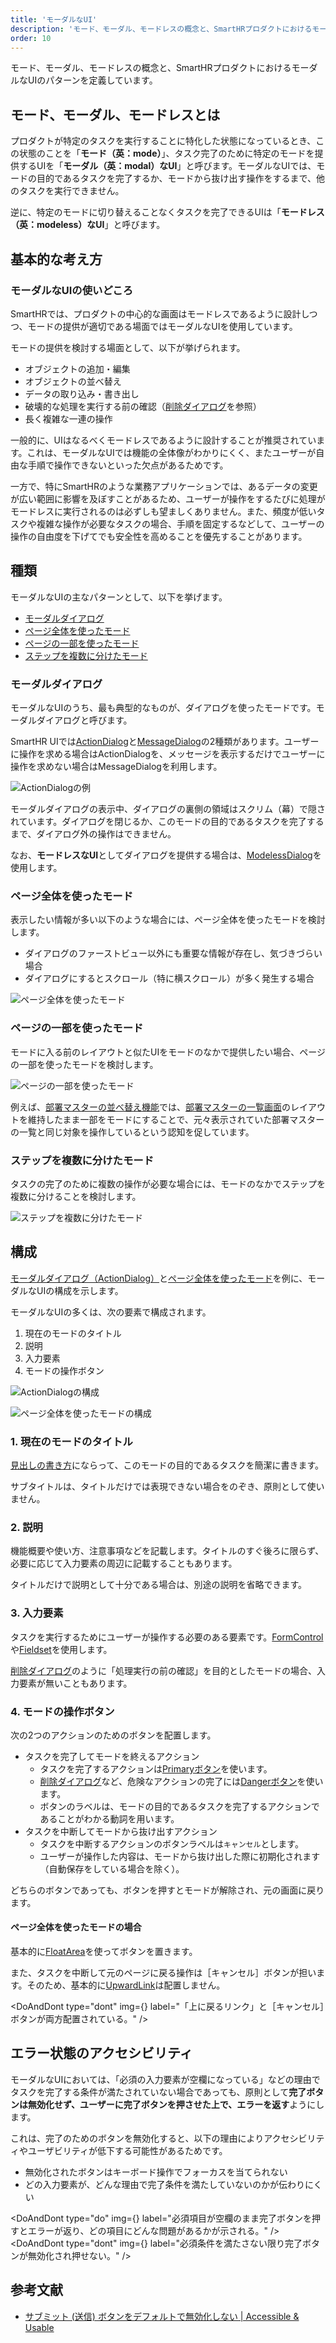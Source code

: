 ```yaml
---
title: 'モーダルなUI'
description: 'モード、モーダル、モードレスの概念と、SmartHRプロダクトにおけるモーダルなUIのパターンを定義しています。'
order: 10
---
```



モード、モーダル、モードレスの概念と、SmartHRプロダクトにおけるモーダルなUIのパターンを定義しています。

## モード、モーダル、モードレスとは

プロダクトが特定のタスクを実行することに特化した状態になっているとき、この状態のことを「**モード（英：mode）**」、タスク完了のために特定のモードを提供するUIを「**モーダル（英：modal）なUI**」と呼びます。モーダルなUIでは、モードの目的であるタスクを完了するか、モードから抜け出す操作をするまで、他のタスクを実行できません。

逆に、特定のモードに切り替えることなくタスクを完了できるUIは「**モードレス（英：modeless）なUI**」と呼びます。

## 基本的な考え方

### モーダルなUIの使いどころ

SmartHRでは、プロダクトの中心的な画面はモードレスであるように設計しつつ、モードの提供が適切である場面ではモーダルなUIを使用しています。

モードの提供を検討する場面として、以下が挙げられます。

- オブジェクトの追加・編集
- オブジェクトの並べ替え
- データの取り込み・書き出し
- 破壊的な処理を実行する前の確認（[削除ダイアログ](/products/design-patterns/delete-dialog/)を参照）
- 長く複雑な一連の操作

一般的に、UIはなるべくモードレスであるように設計することが推奨されています。これは、モーダルなUIでは機能の全体像がわかりにくく、またユーザーが自由な手順で操作できないといった欠点があるためです。

一方で、特にSmartHRのような業務アプリケーションでは、あるデータの変更が広い範囲に影響を及ぼすことがあるため、ユーザーが操作をするたびに処理がモードレスに実行されるのは必ずしも望ましくありません。また、頻度が低いタスクや複雑な操作が必要なタスクの場合、手順を固定するなどして、ユーザーの操作の自由度を下げてでも安全性を高めることを優先することがあります。

## 種類

モーダルなUIの主なパターンとして、以下を挙げます。

- [モーダルダイアログ](#h3-2)
- [ページ全体を使ったモード](#h3-3)
- [ページの一部を使ったモード](#h3-4)
- [ステップを複数に分けたモード](#h3-5)

### モーダルダイアログ

モーダルなUIのうち、最も典型的なものが、ダイアログを使ったモードです。モーダルダイアログと呼びます。

SmartHR UIでは[ActionDialog](/products/components/dialog/action-dialog/)と[MessageDialog](/products/components/dialog/message-dialog/)の2種類があります。ユーザーに操作を求める場合はActionDialogを、メッセージを表示するだけでユーザーに操作を求めない場合はMessageDialogを利用します。

![ActionDialogの例](./images/modal-ui_actiondialog.png)

モーダルダイアログの表示中、ダイアログの裏側の領域はスクリム（幕）で隠されています。ダイアログを閉じるか、このモードの目的であるタスクを完了するまで、ダイアログ外の操作はできません。

なお、**モードレスなUI**としてダイアログを提供する場合は、[ModelessDialog](/products/components/dialog/modeless-dialog/)を使用します。

### ページ全体を使ったモード

表示したい情報が多い以下のような場合には、ページ全体を使ったモードを検討します。

- ダイアログのファーストビュー以外にも重要な情報が存在し、気づきづらい場合
- ダイアログにするとスクロール（特に横スクロール）が多く発生する場合

![ページ全体を使ったモード](./images/modal-ui_fullpage.png)

### ページの一部を使ったモード

モードに入る前のレイアウトと似たUIをモードのなかで提供したい場合、ページの一部を使ったモードを検討します。

![ページの一部を使ったモード](./images/modal-ui_partialpage.png)

例えば、[部署マスターの並べ替え機能](https://support.smarthr.jp/ja/help/articles/7e59f1f2-6df7-4c6c-9d84-fc7449a2a6d6/#%E9%83%A8%E7%BD%B2%E3%82%92%E4%B8%A6%E3%81%B9%E6%9B%BF%E3%81%88%E3%82%8B)では、[部署マスターの一覧画面](https://support.smarthr.jp/ja/help/articles/360036111074/)のレイアウトを維持したまま一部をモードにすることで、元々表示されていた部署マスターの一覧と同じ対象を操作しているという認知を促しています。


### ステップを複数に分けたモード
タスクの完了のために複数の操作が必要な場合には、モードのなかでステップを複数に分けることを検討します。

![ステップを複数に分けたモード](./images/modal-ui_wizard.png)


## 構成

[モーダルダイアログ（ActionDialog）](#h3-2)と[ページ全体を使ったモード](#h3-3)を例に、モーダルなUIの構成を示します。

モーダルなUIの多くは、次の要素で構成されます。

1. 現在のモードのタイトル
2. 説明
3. 入力要素
4. モードの操作ボタン

![ActionDialogの構成](./images/modal-ui_actiondialog_structure.png)

![ページ全体を使ったモードの構成](./images/modal-ui_fullpage_structure.png)

### 1. 現在のモードのタイトル

[見出しの書き方](/products/components/heading/#h3-5)にならって、このモードの目的であるタスクを簡潔に書きます。

サブタイトルは、タイトルだけでは表現できない場合をのぞき、原則として使いません。

### 2. 説明

機能概要や使い方、注意事項などを記載します。タイトルのすぐ後ろに限らず、必要に応じて入力要素の周辺に記載することもあります。

タイトルだけで説明として十分である場合は、別途の説明を省略できます。

### 3.  入力要素

タスクを実行するためにユーザーが操作する必要のある要素です。[FormControl](/products/components/form-control/)や[Fieldset](/products/components/fieldset/)を使用します。

[削除ダイアログ](/products/design-patterns/delete-dialog/)のように「処理実行の前の確認」を目的としたモードの場合、入力要素が無いこともあります。

### 4. モードの操作ボタン

次の2つのアクションのためのボタンを配置します。

- タスクを完了してモードを終えるアクション
  - タスクを完了するアクションは[Primaryボタン](/products/components/button/#h3-1)を使います。
  - [削除ダイアログ](/products/design-patterns/delete-dialog/)など、危険なアクションの完了には[Dangerボタン](/products/components/button/#h3-3)を使います。
  - ボタンのラベルは、モードの目的であるタスクを完了するアクションであることがわかる動詞を用います。
- タスクを中断してモードから抜け出すアクション
  - タスクを中断するアクションのボタンラベルは`キャンセル`とします。
  - ユーザーが操作した内容は、モードから抜け出した際に初期化されます（自動保存をしている場合を除く）。

どちらのボタンであっても、ボタンを押すとモードが解除され、元の画面に戻ります。

#### ページ全体を使ったモードの場合

基本的に[FloatArea](/products/components/float-area/)を使ってボタンを置きます。

また、タスクを中断して元のページに戻る操作は［キャンセル］ボタンが担います。そのため、基本的に[UpwardLink](/products/components/text-link/upward-link/)は配置しません。

<DoAndDont
  type="dont"
  img={<StaticImage src={imageUrlUpwardDont} alt="Dont" />}
  label="「上に戻るリンク」と［キャンセル］ボタンが両方配置されている。"
/>

## エラー状態のアクセシビリティ

モーダルなUIにおいては、「必須の入力要素が空欄になっている」などの理由でタスクを完了する条件が満たされていない場合であっても、原則として**完了ボタンは無効化せず、ユーザーに完了ボタンを押させた上で、エラーを返す**ようにします。

これは、完了のためのボタンを無効化すると、以下の理由によりアクセシビリティやユーザビリティが低下する可能性があるためです。

- 無効化されたボタンはキーボード操作でフォーカスを当てられない
- どの入力要素が、どんな理由で完了条件を満たしていないのかが伝わりにくい


<DoAndDont
  type="do"
  img={<StaticImage src={imageUrlAccessibilityDo} alt="必須項目が空欄のまま完了ボタンを押すとエラーが返り、どの項目にどんな問題があるかが示される。" />}
  label="必須項目が空欄のまま完了ボタンを押すとエラーが返り、どの項目にどんな問題があるかが示される。"
/>
<DoAndDont
  type="dont"
  img={<StaticImage src={imageUrlAccessibilityDont} alt="必須条件を満たさない限り完了ボタンが無効化され押せない。" />}
  label="必須条件を満たさない限り完了ボタンが無効化され押せない。"
/>

## 参考文献

- [サブミット (送信) ボタンをデフォルトで無効化しない | Accessible & Usable](https://accessible-usable.net/2021/10/entry_211014.html)